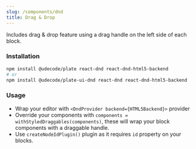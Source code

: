 ```yaml
---
slug: /components/dnd
title: Drag & Drop
---
```


Includes drag & drop feature using a drag handle on the left side of each block.

### Installation

```bash npm2yarn
npm install @udecode/plate react-dnd react-dnd-html5-backend
# or
npm install @udecode/plate-ui-dnd react-dnd react-dnd-html5-backend
```

### Usage

- Wrap your editor with `<DndProvider backend={HTML5Backend}>` provider
- Override your components with `components = withStyledDraggables(components)`, these will wrap your block components with a draggable handle.
- Use `createNodeIdPlugin()` plugin as it requires `id` property on your blocks.


<DndSandpack />
